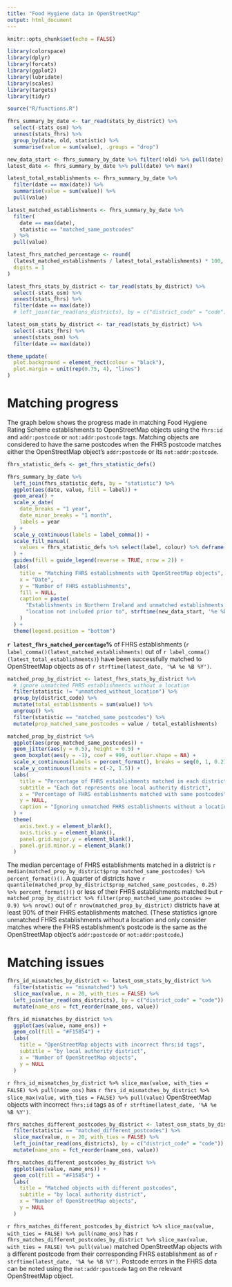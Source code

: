 ```yaml
---
title: "Food Hygiene data in OpenStreetMap"
output: html_document
---
```


```r
knitr::opts_chunk$set(echo = FALSE)

library(colorspace)
library(dplyr)
library(forcats)
library(ggplot2)
library(lubridate)
library(scales)
library(targets)
library(tidyr)

source("R/functions.R")

fhrs_summary_by_date <- tar_read(stats_by_district) %>%
  select(-stats_osm) %>%
  unnest(stats_fhrs) %>%
  group_by(date, old, statistic) %>%
  summarise(value = sum(value), .groups = "drop")

new_data_start <- fhrs_summary_by_date %>% filter(!old) %>% pull(date) %>% min()
latest_date <- fhrs_summary_by_date %>% pull(date) %>% max()

latest_total_establishments <- fhrs_summary_by_date %>%
  filter(date == max(date)) %>%
  summarise(value = sum(value)) %>%
  pull(value)

latest_matched_establishments <- fhrs_summary_by_date %>%
  filter(
    date == max(date),
    statistic == "matched_same_postcodes"
  ) %>%
  pull(value)

latest_fhrs_matched_percentage <- round(
  (latest_matched_establishments / latest_total_establishments) * 100,
  digits = 1
)

latest_fhrs_stats_by_district <- tar_read(stats_by_district) %>%
  select(-stats_osm) %>%
  unnest(stats_fhrs) %>%
  filter(date == max(date))
  # left_join(tar_read(ons_districts), by = c("district_code" = "code"))

latest_osm_stats_by_district <- tar_read(stats_by_district) %>%
  select(-stats_fhrs) %>%
  unnest(stats_osm) %>%
  filter(date == max(date))

theme_update(
  plot.background = element_rect(colour = "black"),
  plot.margin = unit(rep(0.75, 4), "lines")
)
```

# Matching progress

The graph below shows the progress made in matching Food Hygiene Rating Scheme establishments to OpenStreetMap objects using the `fhrs:id` and `addr:postcode` or `not:addr:postcode` tags. Matching objects are considered to have the same postcodes when the FHRS postcode matches either the OpenStreetMap object's `addr:postcode` or its `not:addr:postcode`.

```r
fhrs_statistic_defs <- get_fhrs_statistic_defs()

fhrs_summary_by_date %>%
  left_join(fhrs_statistic_defs, by = "statistic") %>%
  ggplot(aes(date, value, fill = label)) +
  geom_area() +
  scale_x_date(
    date_breaks = "1 year",
    date_minor_breaks = "1 month",
    labels = year
  ) +
  scale_y_continuous(labels = label_comma()) +
  scale_fill_manual(
    values = fhrs_statistic_defs %>% select(label, colour) %>% deframe()
  ) +
  guides(fill = guide_legend(reverse = TRUE, nrow = 2)) +
  labs(
    title = "Matching FHRS establishments with OpenStreetMap objects",
    x = "Date",
    y = "Number of FHRS establishments",
    fill = NULL,
    caption = paste(
      "Establishments in Northern Ireland and unmatched establishments with no",
      "location not included prior to", strftime(new_data_start, '%e %b %Y')
    )
  ) +
  theme(legend.position = "bottom")
```

**`r latest_fhrs_matched_percentage`%** of FHRS establishments (`r label_comma()(latest_matched_establishments)` out of `r label_comma()(latest_total_establishments)`) have been successfully matched to OpenStreetMap objects as of `r strftime(latest_date, '%A %e %B %Y')`.

```r
matched_prop_by_district <- latest_fhrs_stats_by_district %>%
  # ignore unmatched FHRS establishments without a location
  filter(statistic != "unmatched_without_location") %>%
  group_by(district_code) %>%
  mutate(total_establishments = sum(value)) %>%
  ungroup() %>%
  filter(statistic == "matched_same_postcodes") %>%
  mutate(prop_matched_same_postcodes = value / total_establishments)

matched_prop_by_district %>%
  ggplot(aes(prop_matched_same_postcodes)) +
  geom_jitter(aes(y = 0.5), height = 0.5) +
  geom_boxplot(aes(y = -1), coef = 999, outlier.shape = NA) +
  scale_x_continuous(labels = percent_format(), breaks = seq(0, 1, 0.2)) +
  scale_y_continuous(limits = c(-2, 1.5)) +
  labs(
    title = "Percentage of FHRS establishments matched in each district",
    subtitle = "Each dot represents one local authority district",
    x = "Percentage of FHRS establishments matched with same postcodes",
    y = NULL,
    caption = "Ignoring unmatched FHRS establishments without a location"
  ) +
  theme(
    axis.text.y = element_blank(),
    axis.ticks.y = element_blank(),
    panel.grid.major.y = element_blank(),
    panel.grid.minor.y = element_blank()
  )
```

The median percentage of FHRS establishments matched in a district is `r median(matched_prop_by_district$prop_matched_same_postcodes) %>% percent_format()()`. A quarter of districts have `r quantile(matched_prop_by_district$prop_matched_same_postcodes, 0.25) %>% percent_format()()` or less of their FHRS establishments matched but `r matched_prop_by_district %>% filter(prop_matched_same_postcodes >= 0.9) %>% nrow()` out of `r nrow(matched_prop_by_district)` districts have at least 90% of their FHRS establishments matched. (These statistics ignore unmatched FHRS establishments without a location and only consider matches where the FHRS establishment's postcode is the same as the OpenStreetMap object's `addr:postcode` or `not:addr:postcode`.)

# Matching issues

```r
fhrs_id_mismatches_by_district <- latest_osm_stats_by_district %>%
  filter(statistic == "mismatched") %>%
  slice_max(value, n = 20, with_ties = FALSE) %>%
  left_join(tar_read(ons_districts), by = c("district_code" = "code")) %>%
  mutate(name_ons = fct_reorder(name_ons, value))

fhrs_id_mismatches_by_district %>%
  ggplot(aes(value, name_ons)) +
  geom_col(fill = "#F15854") +
  labs(
    title = "OpenStreetMap objects with incorrect fhrs:id tags",
    subtitle = "by local authority district",
    x = "Number of OpenStreetMap objects",
    y = NULL
  )
```

`r fhrs_id_mismatches_by_district %>% slice_max(value, with_ties = FALSE) %>% pull(name_ons)` has `r fhrs_id_mismatches_by_district %>% slice_max(value, with_ties = FALSE) %>% pull(value)` OpenStreetMap objects with incorrect `fhrs:id` tags as of `r strftime(latest_date, '%A %e %B %Y')`.

```r
fhrs_matches_different_postcodes_by_district <- latest_osm_stats_by_district %>%
  filter(statistic == "matched_different_postcodes") %>%
  slice_max(value, n = 20, with_ties = FALSE) %>%
  left_join(tar_read(ons_districts), by = c("district_code" = "code")) %>%
  mutate(name_ons = fct_reorder(name_ons, value))

fhrs_matches_different_postcodes_by_district %>%
  ggplot(aes(value, name_ons)) +
  geom_col(fill = "#F15854") +
  labs(
    title = "Matched objects with different postcodes",
    subtitle = "by local authority district",
    x = "Number of OpenStreetMap objects",
    y = NULL
  )
```

`r fhrs_matches_different_postcodes_by_district %>% slice_max(value, with_ties = FALSE) %>% pull(name_ons)` has `r fhrs_matches_different_postcodes_by_district %>% slice_max(value, with_ties = FALSE) %>% pull(value)` matched OpenStreetMap objects with a different postcode from their corresponding FHRS establishment as of `r strftime(latest_date, '%A %e %B %Y')`. Postcode errors in the FHRS data can be noted using the `not:addr:postcode` tag on the relevant OpenStreetMap object.
